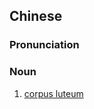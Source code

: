 {{also|黄体}}
==Chinese==
{{zh-forms|s=黄体}}
{{wikipedia|lang=zh}}

===Pronunciation===
{{zh-pron
|m=huángtǐ
|c=wong4 tai2
|cat=n
}}

===Noun===
{{zh-noun}}

# {{lb|zh|anatomy}} [[corpus luteum]]